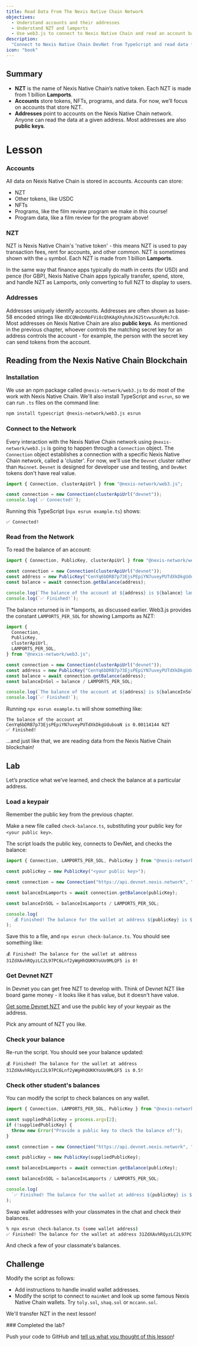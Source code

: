 ```yaml
---
title: Read Data From The Nexis Native Chain Network
objectives:
  - Understand accounts and their addresses
  - Understand NZT and lamports
  - Use web3.js to connect to Nexis Native Chain and read an account balance
description:
  "Connect to Nexis Native Chain DevNet from TypeScript and read data from the blockchain!"
icon: "book"
---
```


## Summary

- **NZT** is the name of Nexis Native Chain’s native token. Each NZT is made from 1 billion
  **Lamports**.
- **Accounts** store tokens, NFTs, programs, and data. For now, we’ll focus on
  accounts that store NZT.
- **Addresses** point to accounts on the Nexis Native Chain network. Anyone can read the
  data at a given address. Most addresses are also **public keys**.

# Lesson

### Accounts

All data on Nexis Native Chain is stored in accounts. Accounts can store:

- NZT
- Other tokens, like USDC
- NFTs
- Programs, like the film review program we make in this course!
- Program data, like a film review for the program above!

### NZT

NZT is Nexis Native Chain's 'native token' - this means NZT is used to pay transaction fees,
rent for accounts, and other common. NZT is sometimes shown with the `◎` symbol.
Each NZT is made from 1 billion **Lamports**.

In the same way that finance apps typically do math in cents (for USD) and pence
(for GBP), Nexis Native Chain apps typically transfer, spend, store, and handle NZT as
Lamports, only converting to full NZT to display to users.

### Addresses

Addresses uniquely identify accounts. Addresses are often shown as base-58
encoded strings like `dDCQNnDmNbFVi8cQhKAgXhyhXeJ625tvwsunRyRc7c8`. Most
addresses on Nexis Native Chain are also **public keys**. As mentioned in the previous
chapter, whoever controls the matching secret key for an address controls the
account - for example, the person with the secret key can send tokens from the
account.

## Reading from the Nexis Native Chain Blockchain

### Installation

We use an npm package called `@nexis-network/web3.js` to do most of the work with
Nexis Native Chain. We'll also install TypeScript and `esrun`, so we can run `.ts` files on
the command line:

```bash
npm install typescript @nexis-network/web3.js esrun
```

### Connect to the Network

Every interaction with the Nexis Native Chain network using `@nexis-network/web3.js` is going to
happen through a `Connection` object. The `Connection` object establishes a
connection with a specific Nexis Native Chain network, called a 'cluster'. For now, we'll
use the `Devnet` cluster rather than `Mainnet`. `Devnet` is designed for
developer use and testing, and `DevNet` tokens don't have real value.

```typescript
import { Connection, clusterApiUrl } from "@nexis-network/web3.js";

const connection = new Connection(clusterApiUrl("devnet"));
console.log(`✅ Connected!`);
```

Running this TypeScript (`npx esrun example.ts`) shows:

```
✅ Connected!
```

### Read from the Network

To read the balance of an account:

```typescript
import { Connection, PublicKey, clusterApiUrl } from "@nexis-network/web3.js";

const connection = new Connection(clusterApiUrl("devnet"));
const address = new PublicKey("CenYq6bDRB7p73EjsPEpiYN7uveyPUTdXkDkgUduboaN");
const balance = await connection.getBalance(address);

console.log(`The balance of the account at ${address} is ${balance} lamports`);
console.log(`✅ Finished!`);
```

The balance returned is in \*lamports, as discussed earlier. Web3.js provides
the constant `LAMPORTS_PER_SOL` for showing Lamports as NZT:

```typescript
import {
  Connection,
  PublicKey,
  clusterApiUrl,
  LAMPORTS_PER_SOL,
} from "@nexis-network/web3.js";

const connection = new Connection(clusterApiUrl("devnet"));
const address = new PublicKey("CenYq6bDRB7p73EjsPEpiYN7uveyPUTdXkDkgUduboaN");
const balance = await connection.getBalance(address);
const balanceInSol = balance / LAMPORTS_PER_SOL;

console.log(`The balance of the account at ${address} is ${balanceInSol} NZT`);
console.log(`✅ Finished!`);
```

Running `npx esrun example.ts` will show something like:

```
The balance of the account at CenYq6bDRB7p73EjsPEpiYN7uveyPUTdXkDkgUduboaN is 0.00114144 NZT
✅ Finished!
```

...and just like that, we are reading data from the Nexis Native Chain blockchain!

## Lab

Let’s practice what we’ve learned, and check the balance at a particular
address.

### Load a keypair

Remember the public key from the previous chapter.

Make a new file called `check-balance.ts`, substituting your public key for
`<your public key>`.

The script loads the public key, connects to DevNet, and checks the balance:

```typescript
import { Connection, LAMPORTS_PER_SOL, PublicKey } from "@nexis-network/web3.js";

const publicKey = new PublicKey("<your public key>");

const connection = new Connection("https://api.devnet.nexis.network", "confirmed");

const balanceInLamports = await connection.getBalance(publicKey);

const balanceInSOL = balanceInLamports / LAMPORTS_PER_SOL;

console.log(
  `💰 Finished! The balance for the wallet at address ${publicKey} is ${balanceInSOL}!`,
);
```

Save this to a file, and `npx esrun check-balance.ts`. You should see something
like:

```
💰 Finished! The balance for the wallet at address 31ZdXAvhRQyzLC2L97PC6Lnf2yWgHhQUKKYoUo9MLQF5 is 0!
```

### Get Devnet NZT

In Devnet you can get free NZT to develop with. Think of Devnet NZT like board
game money - it looks like it has value, but it doesn't have value.

[Get some Devnet NZT](https://faucet.nexis.network/) and use the public key of your
keypair as the address.

Pick any amount of NZT you like.

### Check your balance

Re-run the script. You should see your balance updated:

```
💰 Finished! The balance for the wallet at address 31ZdXAvhRQyzLC2L97PC6Lnf2yWgHhQUKKYoUo9MLQF5 is 0.5!
```

### Check other student's balances

You can modify the script to check balances on any wallet.

```typescript
import { Connection, LAMPORTS_PER_SOL, PublicKey } from "@nexis-network/web3.js";

const suppliedPublicKey = process.argv[2];
if (!suppliedPublicKey) {
  throw new Error("Provide a public key to check the balance of!");
}

const connection = new Connection("https://api.devnet.nexis.network", "confirmed");

const publicKey = new PublicKey(suppliedPublicKey);

const balanceInLamports = await connection.getBalance(publicKey);

const balanceInSOL = balanceInLamports / LAMPORTS_PER_SOL;

console.log(
  `✅ Finished! The balance for the wallet at address ${publicKey} is ${balanceInSOL}!`,
);
```

Swap wallet addresses with your classmates in the chat and check their balances.

```bash
% npx esrun check-balance.ts (some wallet address)
✅ Finished! The balance for the wallet at address 31ZdXAvhRQyzLC2L97PC6Lnf2yWgHhQUKKYoUo9MLQF5 is 3!
```

And check a few of your classmate's balances.

## Challenge

Modify the script as follows:

- Add instructions to handle invalid wallet addresses.
- Modify the script to connect to `mainNet` and look up some famous Nexis Native Chain
  wallets. Try `toly.sol`, `shaq.sol` or `mccann.sol`.

We'll transfer NZT in the next lesson!

<Callout type="success">
### Completed the lab?

Push your code to GitHub and
[tell us what you thought of this lesson](https://form.typeform.com/to/IPH0UGz7#answers-lesson=8bbbfd93-1cdc-4ce3-9c83-637e7aa57454)!
</Callout>
